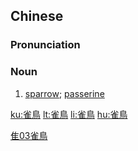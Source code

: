 {{also|雀鸟}}
==Chinese==
{{zh-forms|s=雀鸟}}

===Pronunciation===
{{zh-pron
|m=quèniǎo
|c=zoek3 niu5
|cat=n
}}

===Noun===
{{zh-noun}}

# [[sparrow]]; [[passerine]]

[[Category:zh:Birds|隹03雀鳥]]

[[ku:雀鳥]]
[[lt:雀鳥]]
[[li:雀鳥]]
[[hu:雀鳥]]